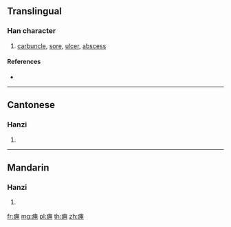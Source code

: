 {{character info/new}}
{{also|癰}}
==Translingual==

===Han character===
{{Han char|rn=104|rad=疒|as=05|sn=10|four=|canj=KBQ}}

# [[carbuncle]], [[sore]], [[ulcer]], [[abscess]]

====References====
* {{Han ref|kx=0772.111|hdz=42668.070|uh=75C8|ud=30152}}

----

==Cantonese==

===Hanzi===
{{yue-hanzi|jyut=|y=yung1|tra=癰}}

# {{defn|lang=yue|sort=疒05}}

----

==Mandarin==

===Hanzi===
{{cmn-hanzi|tra=癰|pin=[[liē]] ([[lie1]]), [[yōng]] ([[yong1]])|wg=lieh<sup>1</sup>, yung<sup>1</sup>}}

# {{defn|lang=cmn|sort=疒05}}

[[fr:痈]]
[[mg:痈]]
[[pl:痈]]
[[th:痈]]
[[zh:痈]]